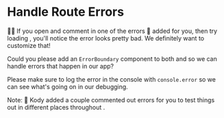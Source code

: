 # Handle Route Errors

👨‍💼 If you open <InlineFile file="app/routes/settings+/profile.tsx" /> and
comment in one of the errors 🐨 added for you,
then try loading <LinkToApp to="/settings/profile" />, you'll notice the error
looks pretty bad. We definitely want to customize that!

Could you please add an `ErrorBoundary` component to both <InlineFile file="app/routes/settings+/profile.tsx" />
and <InlineFile file="app/routes/users_+/$username.tsx" /> so we can handle errors that
happen in our app?

Please make sure to log the error in the console with `console.error` so we can
see what's going on in our debugging.

Note: 🐨 Kody added a couple commented out errors for you to test things out in
different places throughout <InlineFile file="app/routes/settings+/profile.tsx" />.
